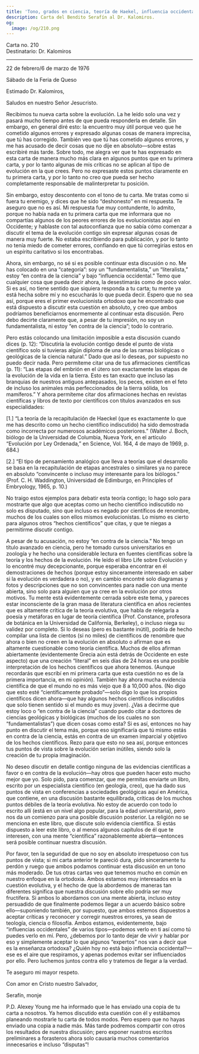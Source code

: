 ```yaml
---
title: 'Tono, grados en ciencia, teoría de Haekel, influencia occidental'
description: Carta del Bendito Serafín al Dr. Kalomiros.
og:
  image: /og/210.png
---
```


<div style={{textAlign:'right', fontFamily:'monospace'}}>Carta no. 210</div>
<div style={{textAlign:'left', fontFamily:'monospace'}}>Destinatario: Dr. Kalomiros</div>

---

22 de febrero/6 de marzo de 1976

Sábado de la Feria de Queso

Estimado Dr. Kalomiros,

Saludos en nuestro Señor Jesucristo.

Recibimos tu nueva carta sobre la evolución. La he leído solo una vez y pasará mucho tiempo antes de que pueda responderla en detalle. Sin embargo, en general diré esto: la encuentro muy útil porque veo que he cometido algunos errores y expresado algunas cosas de manera imprecisa, que tú has corregido. También veo que tú has cometido algunos errores, y me has acusado de decir cosas que no dije en absoluto—sobre estas escribiré más tarde. Sobre todo, me alegra ver que te has expresado en esta carta de manera mucho más clara en algunos puntos que en tu primera carta, y por lo tanto algunas de mis críticas no se aplican al tipo de evolución en la que crees. Pero no expresaste estos puntos claramente en tu primera carta, y por lo tanto no creo que pueda ser hecho completamente responsable de malinterpretar tu posición.

Sin embargo, estoy descontento con el tono de tu carta. Me tratas como si fuera tu enemigo, y dices que he sido “deshonesto” en mi respuesta. Te aseguro que no es así. Mi respuesta fue muy contundente, lo admito, porque no había nada en tu primera carta que me informara que no compartías algunos de los peores errores de los evolucionistas aquí en Occidente; y hablaste con tal autoconfianza que no sabía cómo comenzar a discutir el tema de la evolución contigo sin expresar algunas cosas de manera muy fuerte. No estaba escribiendo para publicación, y por lo tanto no tenía miedo de cometer errores, confiando en que tú corregirías estos en un espíritu caritativo si los encontrabas.

Ahora, sin embargo, no sé si es posible continuar esta discusión o no. Me has colocado en una “categoría”: soy un “fundamentalista,” un “literalista,” estoy “en contra de la ciencia” y bajo “influencia occidental.” Temo que cualquier cosa que pueda decir ahora, la desestimarás como de poco valor. Si es así, no tiene sentido que siquiera responda a tu carta; tu mente ya está hecha sobre mí y no escucharás lo que pueda decir. Espero que no sea así, porque eres el primer evolucionista ortodoxo que he encontrado que está dispuesto a discutir esta cuestión en absoluto, y creo que ambos podríamos beneficiarnos enormemente al continuar esta discusión. Pero debo decirte claramente que, a pesar de tu impresión, no soy un fundamentalista, ni estoy “en contra de la ciencia”; todo lo contrario.

Pero estás colocando una limitación imposible a esta discusión cuando dices (p. 12): “Discutiría la evolución contigo desde el punto de vista científico solo si tuvieras algún diploma de una de las ramas biológicas o geológicas de la ciencia natural.” Dado que así lo deseas, por supuesto no puedo decir nada. Pero permíteme citar una de tus afirmaciones científicas (p. 11): “Las etapas del embrión en el útero son exactamente las etapas de la evolución de la vida en la tierra. Esto es tan exacto que incluso las branquias de nuestros antiguos antepasados, los peces, existen en el feto de incluso los animales más perfeccionados de la tierra sólida, los mamíferos.” Y ahora permíteme citar dos afirmaciones hechas en revistas científicas y libros de texto por científicos con títulos avanzados en sus especialidades:

[1.] “La teoría de la recapitulación de Haeckel (que es exactamente lo que me has descrito como un hecho científico indiscutido) ha sido demostrada como incorrecta por numerosos académicos posteriores.” (Walter J. Boch, biólogo de la Universidad de Columbia, Nueva York, en el artículo “Evolución por Ley Ordenada,” en Science, Vol. 164, 4 de mayo de 1969, p. 684.)

[2.] “El tipo de pensamiento analógico que lleva a teorías que el desarrollo se basa en la recapitulación de etapas ancestrales o similares ya no parece en absoluto “convincente o incluso muy interesante para los biólogos.” (Prof. С. H. Waddington, Universidad de Edimburgo, en Principles of Embryology, 1965, p. 10.)

No traigo estos ejemplos para debatir esta teoría contigo; lo hago solo para mostrarte que algo que aceptas como un hecho científico indiscutido no solo es disputado, sino que incluso es negado por científicos de renombre, muchos de los cuales son ellos mismos evolucionistas. Lo mismo es cierto para algunos otros “hechos científicos” que citas, y que te niegas a permitirme discutir contigo.

A pesar de tu acusación, no estoy “en contra de la ciencia.” No tengo un título avanzado en ciencia, pero he tomado cursos universitarios en zoología y he hecho una considerable lectura en fuentes científicas sobre la teoría y los hechos de la evolución. He leído el libro Life sobre Evolución y lo encontré muy decepcionante, porque esperaba encontrar en él demostraciones de hechos (porque estoy sinceramente interesado en saber si la evolución es verdadera o no), y en cambio encontré solo diagramas y fotos y descripciones que no son convincentes para nadie con una mente abierta, sino solo para alguien que ya cree en la evolución por otros motivos. Tu mente está evidentemente cerrada sobre este tema, y pareces estar inconsciente de la gran masa de literatura científica en años recientes que es altamente crítica de la teoría evolutiva, que habla de relegarla a poesía y metáforas en lugar de teoría científica (Prof. Constance, profesora de botánica en la Universidad de California, Berkeley), o incluso niega su validez por completo. Si lo deseas (pero es bastante inútil), podría de hecho compilar una lista de cientos (si no miles) de científicos de renombre que ahora o bien no creen en la evolución en absoluto o afirman que es altamente cuestionable como teoría científica. Muchos de ellos afirman abiertamente (evidentemente Grecia aún está detrás de Occidente en este aspecto) que una creación “literal” en seis días de 24 horas es una posible interpretación de los hechos científicos que ahora tenemos. (Aunque recordarás que escribí en mi primera carta que esta cuestión no es de la primera importancia, en mi opinión). También hay ahora mucha evidencia científica de que el mundo no es más viejo que 8 a 10,000 años. (No digo que esto esté “científicamente probado”—solo digo lo que los propios científicos dicen ahora—que hay algunos hechos científicos indiscutidos que solo tienen sentido si el mundo es muy joven). ¿Vas a decirme que estoy loco o “en contra de la ciencia” cuando puedo citar a doctores de ciencias geológicas y biológicas (muchos de los cuales no son “fundamentalistas”) que dicen cosas como esta? Si es así, entonces no hay punto en discutir el tema más, porque eso significaría que tú mismo estás en contra de la ciencia, estás en contra de un examen imparcial y objetivo de los hechos científicos. Rezo para que esto no sea así, porque entonces tus puntos de vista sobre la evolución serían inútiles, siendo solo la creación de tu propia imaginación.

No deseo discutir en detalle contigo ninguna de las evidencias científicas a favor o en contra de la evolución—hay otros que pueden hacer esto mucho mejor que yo. Solo pido, para comenzar, que me permitas enviarte un libro, escrito por un especialista científico (en geología, creo), que ha dado sus puntos de vista en conferencias a sociedades geológicas aquí en América, que contiene, en una discusión bastante equilibrada, críticas de los muchos puntos débiles de la teoría evolutiva. No estoy de acuerdo con todo lo escrito allí (está en un nivel algo popular, para la edad universitaria), pero nos da un comienzo para una posible discusión posterior. La religión no se menciona en este libro, que discute solo evidencia científica. Si estás dispuesto a leer este libro, o al menos algunos capítulos de él que te interesen, con una mente “científica” razonablemente abierta—entonces será posible continuar nuestra discusión.

Por favor, ten la seguridad de que no soy en absoluto irrespetuoso con tus puntos de vista; si mi carta anterior te pareció dura, pido sinceramente tu perdón y ruego que ambos podamos continuar esta discusión en un tono más moderado. De tus otras cartas veo que tenemos mucho en común en nuestro enfoque en la ortodoxia. Ambos estamos muy interesados en la cuestión evolutiva, y el hecho de que la abordemos de maneras tan diferentes significa que nuestra discusión sobre ello podría ser muy fructífera. Si ambos lo abordamos con una mente abierta, incluso estoy persuadido de que finalmente podemos llegar a un acuerdo básico sobre ello—suponiendo también, por supuesto, que ambos estemos dispuestos a aceptar críticas y reconocer y corregir nuestros errores, ya sean de teología, ciencia o filosofía. Ambos estamos, evidentemente, bajo “influencias occidentales” de varios tipos—podemos verlo en ti así como tú puedes verlo en mí. Pero, ¿debemos por lo tanto dejar de vivir y hablar por eso y simplemente aceptar lo que algunos “expertos” nos van a decir que es la enseñanza ortodoxa? ¿Quién hoy no está bajo influencia occidental?—ese es el aire que respiramos, y apenas podemos evitar ser influenciados por ello. Pero luchemos juntos contra ello y tratemos de llegar a la verdad.

Te aseguro mi mayor respeto.

Con amor en Cristo nuestro Salvador,

Serafín, monje

P.D. Alexey Young me ha informado que le has enviado una copia de tu carta a nosotros. Ya hemos discutido esta cuestión con él y estábamos planeando mostrarle tu carta de todos modos. Pero espero que no hayas enviado una copia a nadie más. Más tarde podremos compartir con otros los resultados de nuestra discusión; pero exponer nuestros escritos preliminares a forasteros ahora solo causaría muchos comentarios innecesarios e incluso “disputas”!

